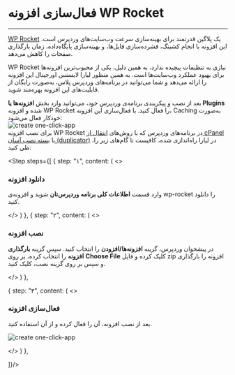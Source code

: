 


<Layout>
<Head>
<title>مستندات فعال‌سازی افزونه WP Rocket در WordPress  - لیارا</title>
</Head>

# فعال‌سازی افزونه WP Rocket
<hr className="mb-2" />

<a href="https://wp-rocket.me/" className="blue-link">WP Rocket</a> یک پلاگین قدرتمند برای بهینه‌سازی سرعت وب‌سایت‌های وردپرس است. این افزونه با انجام کشینگ، فشرده‌سازی فایل‌ها، و بهینه‌سازی پایگاه‌داده، زمان بارگذاری صفحات را کاهش می‌دهد. 
<div className="h-2" />

WP Rocket نیازی به تنظیمات پیچیده ندارد، به همین دلیل، یکی از محبوب‌ترین افزونه‌ها برای بهبود عملکرد وب‌سایت‌ها است. 
به همین منظور لیارا لایسنس اورجینال این افزونه را ارائه می‌دهد و شما می‌توانید در برنامه‌های وردپرس پلاس، به‌صورت رایگان از قابلیت‌های این افزونه بهره‌مند شوید.

<div className="h-2" />
بعد از نصب و پیکربندی برنامه‌ی وردپرس خود، می‌توانید وارد بخش <b>افزونه‌ها یا Plugins</b> شده و افزونه WP Rocket را فعال کنید. با فعال‌سازی این افزونه، Caching به‌صورت خودکار فعال می‌شود:
<div className="h-2" />
<img src="https://files.liara.ir/liara/docs/enable-wprocket-plugin.gif" alt="create one-click-app" />

<Section id="install" title="نصب افزونه"/>
برای نصب افزونه WP Rocket در برنامه‌‌های وردپرس که با روش‌های <a href="./migrate-from-cpanel" className="blue-link">انتقال از cPanel</a> یا <a href="./duplicator" className="blue-link">بسته نصب آسان (duplicator)</a> در لیارا راه‌اندازی شده،
کافیست تا گام‌های زیر را، طی کنید:

<Step  steps={[
{
step: "۱",
content: (
<>
<h3>دانلود افزونه</h3>   
<p>
 وارد قسمت <b>اطلاعات کلی برنامه وردپرس‌تان</b> شوید و افزونه‌ی wp-rocket را دانلود کنید.

</p>

</>
)
},
{
step: "۲",
content: (
<>
<h3>نصب افزونه</h3>
<p>
    در پیشخوان وردپرس، گزینه <b>افزونه‌ها/افزودن</b> را انتخاب کنید. سپس گزینه <b>بارگذاری افزونه</b> را انتخاب کرده، بر روی <b>Choose File</b> کلیک کرده و فایل zip افزونه را بارگذاری و سپس بر روی گزینه نصب، کلیک کنید.    
</p>

</>
)
},

{
step: "۳",
content: (
<>
<h3>
فعال‌سازی افزونه
</h3>

<p>
بعد از نصب افزونه، آن را فعال کرده و از آن استفاده کنید.
</p>
<img src="https://files.liara.ir/liara/docs/install-and-enable-wprocket-extension.gif" alt="create one-click-app" />

</>
)
},

]}/>

</Layout>